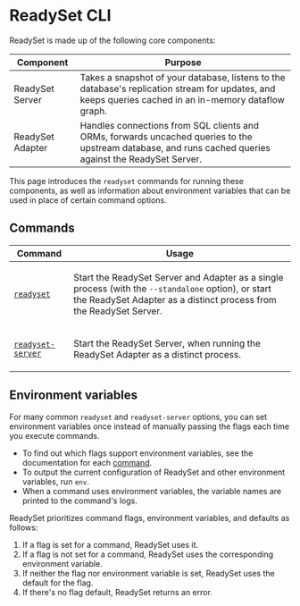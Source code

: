 
# ReadySet CLI

ReadySet is made up of the following core components:

| Component | Purpose |
|-----------|---------|
| ReadySet Server | Takes a snapshot of your database, listens to the database's replication stream for updates, and keeps queries cached in an in-memory dataflow graph. |
| ReadySet Adapter | Handles connections from SQL clients and ORMs, forwards uncached queries to the upstream database, and runs cached queries against the ReadySet Server.

This page introduces the `readyset` commands for running these components, as well as information about environment variables that can be used in place of certain command options.

## Commands

Command | Usage
--------|----
[`readyset`](/reference/cli/readyset) | <p>Start the ReadySet Server and Adapter as a single process (with the `--standalone` option), or start the ReadySet Adapter as a distinct process from the ReadySet Server.</p>
[`readyset-server`](/reference/cli/readyset-server) | <p>Start the ReadySet Server, when running the ReadySet Adapter as a distinct process.</p>

## Environment variables

For many common `readyset` and `readyset-server` options, you can set environment variables once instead of manually passing the flags each time you execute commands.

- To find out which flags support environment variables, see the documentation for each [command](#commands).
- To output the current configuration of ReadySet and other environment variables, run `env`.
- When a command uses environment variables, the variable names are printed to the command's logs.

ReadySet prioritizes command flags, environment variables, and defaults as follows:

1. If a flag is set for a command, ReadySet uses it.
2. If a flag is not set for a command, ReadySet uses the corresponding environment variable.
3. If neither the flag nor environment variable is set, ReadySet uses the default for the flag.
4. If there's no flag default, ReadySet returns an error.